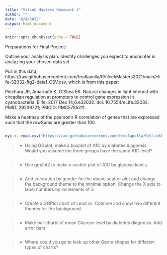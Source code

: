 ```yaml
---
title: "Vilcek Masters Homework 4"
author: ""
date: "8/4/2022"
output: html_document
---
```


```r
knitr::opts_chunk$set(echo = TRUE)
```

Preparations for Final Project:

Outline your analysis plan. Identify challenges you expect to encounter in analyzing your chosen data set. 




Pull in this data, https://raw.githubusercontent.com/fredlapolla/RVilcekMasters2021/main/elife-32032-fig2-data1_CSV.csv, which is from this paper:

Piechura JR, Amarnath K, O'Shea EK. Natural changes in light interact with circadian regulation at promoters to control gene expression in cyanobacteria. Elife. 2017 Dec 14;6:e32032. doi: 10.7554/eLife.32032. PMID: 29239721; PMCID: PMC5785211.

Make a heatmap of the pearson's R correlation of genes that are expressed such that the rowSums are greater than 100. 

```r

```




```r
nyc <- read.csv("https://raw.githubusercontent.com/fredlapolla/RVilcekMaster2022/main/NYC_HANES_DIAB.csv")
```


>- Using GGplot, make a boxplot of A1C by diabetes diagnosis. Would you assume the three groups have the same A1C level? 

```r

```


>- Use ggplot2 to make a scatter plot of A1C by glucose levels.

```r

```


>- Add coloration by gender for the above scatter plot and change the background theme to the minimal option. Change the X axis to label numbers by increments of 3. 

```r

```

>- Create a GGPlot chart of Lead vs. Cotinine and show two different themes for the background. 

```r

```

>- Make bar charts of mean Glucose level by diabetes diagnosis. Add error bars.

```r

```


>- Where could you go to look up other Geom shapes for different types of charts?


